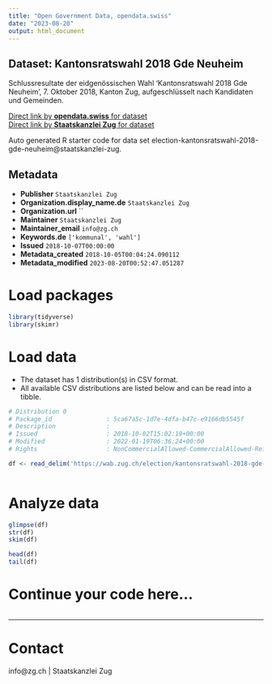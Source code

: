 ```yaml
---
title: "Open Government Data, opendata.swiss"
date: "2023-08-20"
output: html_document
---
```


## Dataset: Kantonsratswahl 2018 Gde Neuheim

Schlussresultate der eidgenössischen Wahl 'Kantonsratswahl 2018 Gde Neuheim', 7. Oktober 2018, Kanton Zug, aufgeschlüsselt nach Kandidaten und Gemeinden.

[Direct link by **opendata.swiss** for dataset](https://opendata.swiss/de/dataset/kantonsratswahl-2018-gde-neuheim)<br>
[Direct link by **Staatskanzlei Zug** for dataset](https://wab.zug.ch/election/kantonsratswahl-2018-gde-neuheim/data)

Auto generated R starter code for data set election-kantonsratswahl-2018-gde-neuheim@staatskanzlei-zug.

## Metadata

- **Publisher** `Staatskanzlei Zug`
- **Organization.display_name.de** `Staatskanzlei Zug`
- **Organization.url** ``
- **Maintainer** `Staatskanzlei Zug`
- **Maintainer_email** `info@zg.ch`
- **Keywords.de** `['kommunal', 'wahl']`
- **Issued** `2018-10-07T00:00:00`
- **Metadata_created** `2018-10-05T00:04:24.090112`
- **Metadata_modified** `2023-08-20T00:52:47.051287`


# Load packages

```r

library(tidyverse)
library(skimr)

```

# Load data

-   The dataset has 1 distribution(s) in CSV format.
-   All available CSV distributions are listed below and can be read into a tibble.

```r

# Distribution 0
# Package_id               : 5ca67a5c-1d7e-4dfa-b47c-e9166db5545f
# Description              : 
# Issued                   : 2018-10-02T15:02:19+00:00
# Modified                 : 2022-01-19T06:36:24+00:00
# Rights                   : NonCommercialAllowed-CommercialAllowed-ReferenceRequired

df <- read_delim('https://wab.zug.ch/election/kantonsratswahl-2018-gde-neuheim/data-csv')



```

# Analyze data

```r

glimpse(df)
str(df)
skim(df)

head(df)
tail(df)

```

# Continue your code here...

```r

```

------------------------------------------------------------------------

# Contact

info@zg.ch | Staatskanzlei Zug
